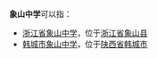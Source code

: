 '''象山中学'''可以指：

* [[浙江省象山中学|浙江省象山中学]]，位于[[浙江省|浙江省]][[象山县|象山县]]
* [[韩城市象山中学|韩城市象山中学]]，位于[[陕西省|陕西省]][[韩城市|韩城市]]

{{disambig|cat=四字教育机构消歧义}}